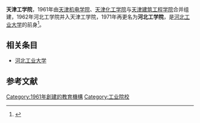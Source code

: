 '''天津工学院'''，1961年由[[天津机电学院|天津机电学院]]、[[天津化工学院|天津化工学院]]与[[天津建筑工程学院|天津建筑工程学院]]合并组建，1962年河北工学院并入天津工学院，1971年再更名为'''河北工学院'''，是[[河北工业大学|河北工业大学]]的前身<ref name="天津市志高等教育志">{{cite book|title=天津市志·高等教育志|publisher=天津市地方志编修委员会办公室|location=天津|date=2007}}</ref>。

== 相关条目 ==
*[[河北工业大学|河北工业大学]]

==参考文献==
{{reflist}}

{{天津高等院校}}
[[Category:1961年創建的教育機構|Category:1961年創建的教育機構]]
[[Category:工业院校|Category:工业院校]]
{{univ-stub}}